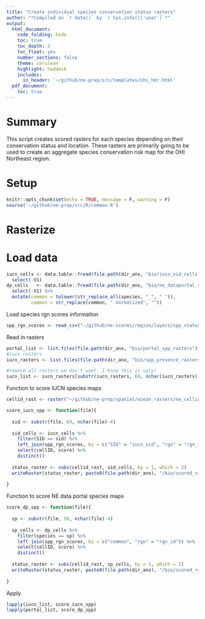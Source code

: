 ```yaml
---
title: "Create individual species conservation status rasters"
author: "*Compiled on `r date()` by `r Sys.info()['user']`*"
output: 
  html_document:
    code_folding: hide
    toc: true
    toc_depth: 3
    toc_float: yes
    number_sections: false
    theme: cerulean
    highlight: haddock
    includes: 
      in_header: '~/github/ne-prep/src/templates/ohi_hdr.html'
  pdf_document:
    toc: true
---
```


# Summary

This script creates scored rasters for each species depending on their conservation status and location. These rasters are primarily going to be used to create an aggregate species conservation risk map for the OHI Northeast region.

# Setup

```r
knitr::opts_chunk$set(echo = TRUE, message = F, warning = F)
source('~/github/ne-prep/src/R/common.R')
```

# Rasterize

# Load data

```r
iucn_cells <- data.table::fread(file.path(dir_anx, "bio/iucn_sid_cells.csv")) %>%
  select(-V1)
dp_cells   <- data.table::fread(file.path(dir_anx, "bio/ne_dataportal_spp_cells.csv")) %>%
  select(-V1) %>%
  mutate(common = tolower(str_replace_all(species, "_", " ")),
         common = str_replace(common, " normalized", "")) 
```

Load species rgn scores information
```r
spp_rgn_scores <- read_csv("~/github/ne-scores/region/layers/spp_status_scores.csv")
```


Read in rasters
```r
portal_list <- list.files(file.path(dir_anx, "bio/portal_spp_rasters"), full.names = T)
#iucn rasters
iucn_rasters <- list.files(file.path(dir_anx, "bio/spp_presence_rasters"), full.names = T)

#remove all rasters we don't want. I know this is ugly!
iucn_list <- iucn_rasters[substr(iucn_rasters, 69, nchar(iucn_rasters)-4) %in% spp_rgn_scores$iucn_sid]
```

Function to score IUCN species maps

```r
cellid_rast <- raster("~/github/ne-prep/spatial/ocean_rasters/ne_cellids.tif")

score_iucn_spp <- function(file){
  
  sid <- substr(file, 69, nchar(file)-4)
    
  sid_cells <- iucn_cells %>%
    filter(SID == sid) %>%
    left_join(spp_rgn_scores, by = c("SID" = "iucn_sid", "rgn" = "rgn_id")) %>%
    select(cellID, score) %>%
    distinct()
  
  status_raster <- subs(cellid_rast, sid_cells, by = 1, which = 2)
  writeRaster(status_raster, paste0(file.path(dir_anx), "/bio/scored_rasters/iucn_", sid, "_scored.tif"), overwrite = T)
  
}
```

Function to score NE data portal species maps

```r
score_dp_spp <- function(file){
  
  sp <- substr(file, 58, nchar(file)-4)
    
  sp_cells <- dp_cells %>%
    filter(species == sp) %>%
    left_join(spp_rgn_scores, by = c("common", "rgn" = "rgn_id")) %>%
    select(cellID, score) %>%
    distinct()
  
  status_raster <- subs(cellid_rast, sp_cells, by = 1, which = 2)
  writeRaster(status_raster, paste0(file.path(dir_anx), "/bio/scored_rasters/dp_", sp, "_scored.tif"), overwrite = T)
  
}
```

Apply

```r
lapply(iucn_list, score_iucn_spp)
lapply(portal_list, score_dp_spp)
```




